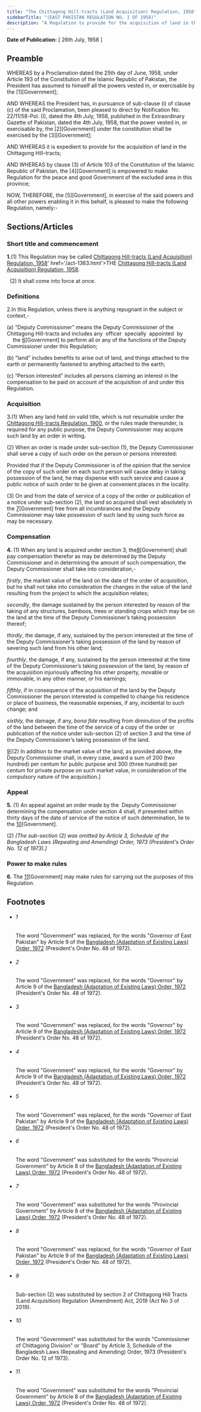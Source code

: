 ```yaml
---
title: "The Chittagong Hill-tracts (Land Acquisition) Regulation, 1958"
sidebarTitle: "(EAST PAKISTAN REGULATION NO. I OF 1958)"
description: "A Regulation to provide for the acquisition of land in the Chittagong Hill-tracts."
---
```


**Date of Publication:** [ 26th July, 1958 ]

## Preamble

WHEREAS by a Proclamation dated the 25th day of June, 1958, under Article 193 of the Constitution of the Islamic Republic of Pakistan, the President has assumed to himself all the powers vested in, or exercisable by the [1][Government];

AND WHEREAS the President has, in pursuance of sub-clause (i) of clause (c) of the said Proclamation, been pleased to direct by Notification No. 22/11/58-Pol. (I), dated the 4th July, 1958, published in the Extraordinary Gazette of Pakistan, dated the 4th July, 1958, that the power vested in, or exercisable by, the [2][Government] under the constitution shall be exercised by the [3][Government];

AND WHEREAS it is expedient to provide for the acquisition of land in the Chittagong Hill-tracts;

AND WHEREAS by clause (3) of Article 103 of the Constitution of the Islamic Republic of Pakistan, the [4][Government] is empowered to make Regulation for the peace and good Government of the excluded area in this province;

NOW, THEREFORE, the [5][Government], in exercise of the said powers and all other powers enabling it in this behalf, is pleased to make the following Regulation, namely:-

## Sections/Articles

### Short title and commencement

**1.**(1) This Regulation may be called [Chittagong Hill-tracts (Land Acquisition) Regulation, 1958](/act-1312.html "THE <a title=")' href='/act-1363.html'>THE [Chittagong Hill-tracts (Land Acquisition) Regulation, 1958](/act-1312.html "Chittagong Hill-tracts (Land Acquisition) Regulation, 1958").

  (2) It shall come into force at once.

### Definitions

2.In this Regulation, unless there is anything repugnant in the subject or context,-

(a) “Deputy Commissioner” means the Deputy Commissioner of the Chittagong Hill-tracts and includes any  officer  specially  appointed  by      the [6](1)[Government] to perform all or any of the functions of the Deputy Commissioner under this Regulation;

(b) “land” includes benefits to arise out of land, and things attached to the earth or permanently fastened to anything attached to the earth;

(c) “Person interested” includes all persons claiming an interest in the compensation to be paid on account of the acquisition of and under this Regulation.

### Acquisition

3.(1) When any land held on valid title, which is not resumable under the [Chittagong Hill-tracts Regulation, 1900](/act-1313.html "Chittagong Hill-tracts Regulation, 1900"), or the rules made thereunder, is required for any public purpose, the Deputy Commissioner may acquire such land by an order in writing.

(2) When an order is made under sub-section (1), the Deputy Commissioner shall serve a copy of such order on the person or persons interested:

Provided that if the Deputy Commissioner is of the opinion that the service of the copy of such order on each such person will cause delay in taking possession of the land, he may dispense with such service and cause a public notice of such order to be given at convenient places in the locality.

(3) On and from the date of service of a copy of the order or publication of a notice under sub-section (2), the land so acquired shall vest absolutely in the [7](1)[Government] free from all incumbrances and the Deputy Commissioner may take possession of such land by using such force as may be necessary.

### Compensation

**4.** (1) When any land is acquired under section 3, the[8](1)[Government] shall pay compensation therefor as may be determined by the Deputy Commissioner and in determining the amount of such compensation, the Deputy Commissioner shall take into consideration,-

_firstly_, the market value of the land on the date of the order of acquisition, but he shall not take into consideration the changes in the value of the land resulting from the project to which the acquisition relates;

_secondly_, the damage sustained by the person interested by reason of the taking of any structures, bamboos, trees or standing crops which may be on the land at the time of the Deputy Commissioner’s taking possession thereof;

_thirdly_, the damage, if any, sustained by the person interested at the time of the Deputy Commissioner’s taking possession of the land by reason of severing such land from his other land;

_fourthly_, the damage, if any, sustained by the person interested at the time of the Deputy Commissioner’s taking possession of the land, by reason of the acquisition injuriously affecting his other property, movable or immovable, in any other manner, or his earnings;

_fifthly_, if in consequence of the acquisition of the land by the Deputy Commissioner the person interested is compelled to change his residence or place of business, the reasonable expenses, if any, incidental to such change; and

_sixthly,_ the damage, if any, _bona fide_ resulting from diminution of the profits of the land between the time of the service of a copy of the order or publication of the notice under sub-section (2) of section 3 and the time of the Deputy Commissioner’s taking possession of the land.

[9](2)[(2) In addition to the market value of the land, as provided above, the Deputy Commissioner shall, in every case, award a sum of 200 (two hundred) per centum for public purpose and 300 (three hundred) per centum for private purpose on such market value, in consideration of the compulsory nature of the acquisition.]

### Appeal

**5.** (1) An appeal against an order made by the  Deputy Commissioner determining the compensation under section 4 shall, if presented within thirty days of the date of service of the notice of such determination, lie to the [10](1)[Government].

(2) _[The sub-section (2) was omitted by Article 3, Schedule of the Bangladesh Laws (Repealing and Amending) Order, 1973 (President's Order No. 12 of 1973).]_

### Power to make rules

**6.** The [11](1)[Government] may make rules for carrying out the purposes of this Regulation.

## Footnotes

- ###### 1

  The word "Government" was replaced, for the words "Governor of East Pakistan" by Article 9 of the [Bangladesh (Adaptation of Existing Laws) Order, 1972](/act-388.html "Bangladesh (Adaptation of Existing Laws) Order, 1972 ") (President's Order No. 48 of 1972).

- ###### 2

  The word "Government" was replaced, for the words "Governor" by Article 9 of the [Bangladesh (Adaptation of Existing Laws) Order, 1972](/act-388.html "Bangladesh (Adaptation of Existing Laws) Order, 1972 ") (President's Order No. 48 of 1972).

- ###### 3

  The word "Government" was replaced, for the words "Governor" by Article 9 of the [Bangladesh (Adaptation of Existing Laws) Order, 1972](/act-388.html "Bangladesh (Adaptation of Existing Laws) Order, 1972 ") (President's Order No. 48 of 1972).

- ###### 4

  The word "Government" was replaced, for the words "Governor" by Article 9 of the [Bangladesh (Adaptation of Existing Laws) Order, 1972](/act-388.html "Bangladesh (Adaptation of Existing Laws) Order, 1972 ") (President's Order No. 48 of 1972).

- ###### 5

  The word "Government" was replaced, for the words "Governor of East Pakistan" by Article 9 of the [Bangladesh (Adaptation of Existing Laws) Order, 1972](/act-388.html "Bangladesh (Adaptation of Existing Laws) Order, 1972 ") (President's Order No. 48 of 1972).

- ###### 6

  The word "Government" was substituted for the words "Provincial Government" by Article 8 of the [Bangladesh (Adaptation of Existing Laws) Order, 1972](/act-388.html "Bangladesh (Adaptation of Existing Laws) Order, 1972 ") (President's Order No. 48 of 1972).

- ###### 7

  The word "Government" was substituted for the words "Provincial Government" by Article 8 of the [Bangladesh (Adaptation of Existing Laws) Order, 1972](/act-388.html "Bangladesh (Adaptation of Existing Laws) Order, 1972 ") (President's Order No. 48 of 1972).

- ###### 8

  The word "Government" was replaced, for the words "Governor of East Pakistan" by Article 9 of the [Bangladesh (Adaptation of Existing Laws) Order, 1972](/act-388.html "Bangladesh (Adaptation of Existing Laws) Order, 1972 ") (President's Order No. 48 of 1972).

- ###### 9

  Sub-section (2) was substituted by section 2 of Chittagong Hill Tracts (Land Acquisition) Regulation (Amendment) Act, 2019 (Act No 3 of 2019).

- ###### 10

  The word "Government" was substituted for the words "Commissioner of Chittagong Division" or "Board" by Article 3, Schedule of the Bangladesh Laws (Repealing and Amending) Order, 1973 (President's Order No. 12 of 1973).

- ###### 11

  The word "Government" was substituted for the words "Provincial Government" by Article 8 of the [Bangladesh (Adaptation of Existing Laws) Order, 1972](/act-388.html "Bangladesh (Adaptation of Existing Laws) Order, 1972 ") (President's Order No. 48 of 1972).
